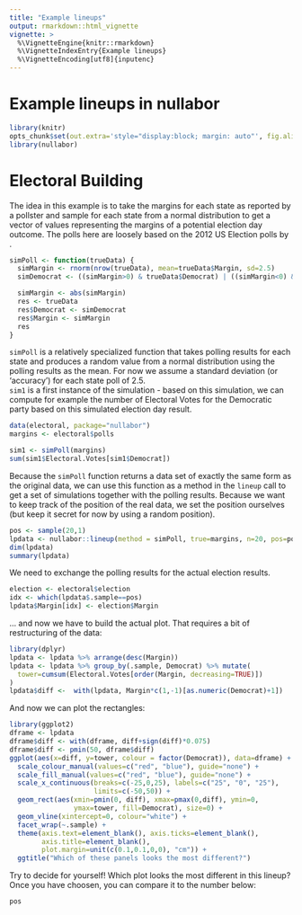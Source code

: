 ```yaml
---
title: "Example lineups"
output: rmarkdown::html_vignette
vignette: >
  %\VignetteEngine{knitr::rmarkdown}
  %\VignetteIndexEntry{Example lineups}
  %\VignetteEncoding[utf8]{inputenc}
---  
```



Example lineups in nullabor 
=======================================


```r
library(knitr)
opts_chunk$set(out.extra='style="display:block; margin: auto"', fig.align="center")
library(nullabor)
```

# Electoral Building


The idea in this example is to take the margins for each state as reported by a pollster and sample for each state from a normal distribution to get a vector of values representing the margins of a potential election day outcome. The polls here are loosely based on the 2012 US Election polls by \url{http://freedomslighthouse.net/2012-presidential-election-electoral-vote-map/}. 

```r
simPoll <- function(trueData) {
  simMargin <- rnorm(nrow(trueData), mean=trueData$Margin, sd=2.5)
  simDemocrat <- ((simMargin>0) & trueData$Democrat) | ((simMargin<0) & !trueData$Democrat)

  simMargin <- abs(simMargin)
  res <- trueData
  res$Democrat <- simDemocrat
  res$Margin <- simMargin
  res
}
```

`simPoll` is a relatively specialized function that takes polling results for each state and produces a random value from a normal distribution using the polling results as the mean. For now we assume a standard deviation (or 'accuracy') for each state poll of 2.5.  
`sim1` is a first instance of the simulation - based on this simulation, we can compute for example the number of Electoral Votes for the Democratic party based on this simulated election day result.
```r
data(electoral, package="nullabor")
margins <- electoral$polls

sim1 <- simPoll(margins)
sum(sim1$Electoral.Votes[sim1$Democrat])
```
Because the `simPoll` function returns a data set of exactly the same form as the original data, we can use this function as a method in the `lineup` call to get a set of simulations together with the polling results.
Because we want to keep track of the position of the real data, we set the position ourselves (but keep it secret for now by using a random position).

```r
pos <- sample(20,1)
lpdata <- nullabor::lineup(method = simPoll, true=margins, n=20, pos=pos)
dim(lpdata)
summary(lpdata)
```
We need to exchange the polling results for the actual election results.

```r
election <- electoral$election
idx <- which(lpdata$.sample==pos)
lpdata$Margin[idx] <- election$Margin
```

... and now we have to build the actual plot. That requires a bit of restructuring of the data:

```r
library(dplyr)
lpdata <- lpdata %>% arrange(desc(Margin))
lpdata <- lpdata %>% group_by(.sample, Democrat) %>% mutate(
  tower=cumsum(Electoral.Votes[order(Margin, decreasing=TRUE)])
) 
lpdata$diff <-  with(lpdata, Margin*c(1,-1)[as.numeric(Democrat)+1])
```

And now we can plot the rectangles:
```r
library(ggplot2)
dframe <- lpdata
dframe$diff <- with(dframe, diff+sign(diff)*0.075)
dframe$diff <- pmin(50, dframe$diff)
ggplot(aes(x=diff, y=tower, colour = factor(Democrat)), data=dframe) + 
  scale_colour_manual(values=c("red", "blue"), guide="none") + 
  scale_fill_manual(values=c("red", "blue"), guide="none") + 
  scale_x_continuous(breaks=c(-25,0,25), labels=c("25", "0", "25"), 
                     limits=c(-50,50)) + 
  geom_rect(aes(xmin=pmin(0, diff), xmax=pmax(0,diff), ymin=0, 
                ymax=tower, fill=Democrat), size=0) +
  geom_vline(xintercept=0, colour="white") + 
  facet_wrap(~.sample) +
  theme(axis.text=element_blank(), axis.ticks=element_blank(),
        axis.title=element_blank(), 
        plot.margin=unit(c(0.1,0.1,0,0), "cm")) +
  ggtitle("Which of these panels looks the most different?")
```
Try to decide for yourself! Which plot looks the most different in this lineup?
Once you have choosen, you can compare it to the number below:
```r
pos
```
